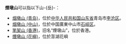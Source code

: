 '''煙墩山'''可以指以下山-{岳}-：
* [[烟墩山_(青岛)|烟墩山 (青岛)]]，位於[[中华人民共和国|中华人民共和国]][[山东省|山东省]]青岛市[[李沧区|李沧区]]。
* [[烟墩山_(中山)|烟墩山 (中山)]]，位於中国廣東中山市[[石岐区|石岐区]]。
* [[笔架山_(香港)|笔架山 (香港)]]，旧名“煙墩山”，位於香港。
* [[煙墩山_(花嶼)|煙墩山 (花嶼)]]，位於澎湖花嶼

{{消歧義|Cat=三字地名消歧义|Y}}